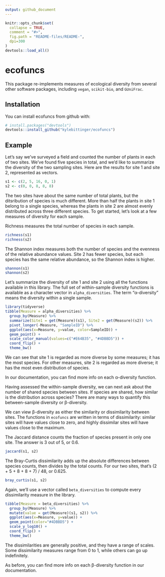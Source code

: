 ```yaml
---
output: github_document
---
```


<!-- README.md is generated from README.Rmd. Please edit that file -->

```r
knitr::opts_chunk$set(
  collapse = TRUE,
  comment = "#>",
  fig.path = "README-files/README-",
  dpi=300
)
devtools::load_all()
```

# ecofuncs

This package re-implements measures of ecological diversity from several other
software packages, including `vegan`, `scikit-bio`, and `GUniFrac`.

## Installation

You can install ecofuncs from github with:

```r
# install.packages("devtools")
devtools::install_github("kylebittinger/ecofuncs")
```

## Example

Let's say we've surveyed a field and counted the number of plants in each of
two sites.  We've found five species in total, and we'd like to summarize
the diversity of the two sampling sites.  Here are the results for site 1 and
site 2, represented as vectors.

```r
s1 <- c(2, 5, 16, 0, 1)
s2 <- c(0, 0, 8, 8, 8)
```

The two sites have about the same number of total plants, but the ditsribution
of species is much different.  More than half the plants in site 1 belong to a
single species, whereas the plants in site 2 are almost evenly distributed
across three different species.  To get started, let's look at a few measures
of diversity for each sample.

Richness measures the total number of species in each sample.

```r
richness(s1)
richness(s2)
```

The Shannon index measures both the number of species and the evenness of the
relative abundance values. Site 2 has fewer species, but each species has the
same relative abundance, so the Shannon index is higher.

```r
shannon(s1)
shannon(s2)
```

Let's summarize the diversity of site 1 and site 2 using all the functions
available in this library.  The full set of within-sample diversity functions
is available as a character vector in `alpha_diversities`. The term
"α-diversity" means the diversity within a single sample.

```r
library(tidyverse)
tibble(Measure = alpha_diversities) %>%
  group_by(Measure) %>%
  summarize(Site1 = get(Measure)(s1), Site2 = get(Measure)(s2)) %>%
  pivot_longer(-Measure, "SampleID") %>%
  ggplot(aes(x=Measure, y=value, color=SampleID)) +
  geom_point() +
  scale_color_manual(values=c("#E64B35", "#4DBBD5")) +
  coord_flip() +
  theme_bw()
```

We can see that site 1 is regarded as more diverse by some measures; it has the
most species. For other measures, site 2 is regarded as more diverse; it has
the most even distribution of species.

In our documentation, you can find more info on each α-diversity
function.

Having assessed the within-sample diversity, we can next ask about the number
of shared species between sites.  If species are shared, how similar is the
distribution across species? There are many ways to quantify this between-sample
diversity or β-diversity.

We can view β-diversity as either the similarity or dissimilarity
between sites. The functions in `ecofuncs` are written in terms of
dissimilarity: similar sites will have values close to zero, and highly
dissimilar sites will have values close to the maximum.

The Jaccard distance counts the fraction of species present in only one site.
The answer is 3 out of 5, or 0.6.

```r
jaccard(s1, s2)
```

The Bray-Curtis dissimilarity adds up the absolute differences between species
counts, then divides by the total counts. For our two sites, that's
(2 + 5 + 8 + 8 + 7) / 48, or 0.625.

```r
bray_curtis(s1, s2)
```

Again, we'll use a vector called `beta_diversities` to compute every dissimilarity
measure in the library.

```r
tibble(Measure = beta_diversities) %>%
  group_by(Measure) %>%
  mutate(value = get(Measure)(s1, s2)) %>%
  ggplot(aes(x=Measure, y=value)) +
  geom_point(color="#4DBBD5") +
  scale_y_log10() +
  coord_flip() +
  theme_bw()
```

The dissimilarities are generally positive, and they have a range of scales.
Some dissimilarity measures range from 0 to 1, while others can go up
indefinitely.

As before, you can find more info on each β-diversity function in our documentation.
